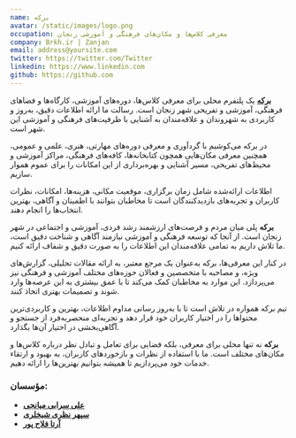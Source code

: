 ```yaml
---
name: برکه
avatar: /static/images/logo.png
occupation: معرفی کلاس‌ها و مکان‌های فرهنگی و آموزشی زنجان
company: Brkh.ir | Zanjan
email: address@yoursite.com
twitter: https://twitter.com/Twitter
linkedin: https://www.linkedin.com
github: https://github.com
---
```


**[برکه](https://www.brkh.ir)** یک پلتفرم محلی برای معرفی کلاس‌ها، دوره‌های آموزشی، کارگاه‌ها و فضاهای فرهنگی، آموزشی و تفریحی شهر زنجان است. رسالت ما ارائه اطلاعات دقیق، به‌روز و کاربردی به شهروندان و علاقه‌مندان به آشنایی با ظرفیت‌های فرهنگی و آموزشی این شهر است.

در برکه می‌کوشیم با گردآوری و معرفی دوره‌های مهارتی، هنری، علمی و عمومی، همچنین معرفی مکان‌هایی همچون کتابخانه‌ها، کافه‌های فرهنگی، مراکز آموزشی و محیط‌های تفریحی، مسیر آشنایی و بهره‌برداری از این امکانات را برای عموم هموار سازیم.

اطلاعات ارائه‌شده شامل زمان برگزاری، موقعیت مکانی، هزینه‌ها، امکانات، نظرات کاربران و تجربه‌های بازدیدکنندگان است تا مخاطبان بتوانند با اطمینان و آگاهی، بهترین انتخاب‌ها را انجام دهند.

**برکه** پلی میان مردم و فرصت‌های ارزشمند رشد فردی، آموزشی و اجتماعی در شهر زنجان است. از آنجا که توسعه فرهنگی و آموزشی نیازمند آگاهی و شناخت دقیق است، ما تلاش داریم به تمامی علاقه‌مندان این اطلاعات را به صورت دقیق و شفاف ارائه کنیم.

در کنار این معرفی‌ها، برکه به‌عنوان یک مرجع معتبر، به ارائه مقالات تحلیلی، گزارش‌های ویژه، و مصاحبه با متخصصین و فعالان حوزه‌های مختلف آموزشی و فرهنگی نیز می‌پردازد. این موارد به مخاطبان کمک می‌کند تا با عمق بیشتری به این عرصه‌ها وارد شوند و تصمیمات بهتری اتخاذ کنند.

تیم برکه همواره در تلاش است تا با به‌روز رسانی مداوم اطلاعات، بهترین و کاربردی‌ترین محتواها را در اختیار کاربران خود قرار دهد و تجربه‌ای منحصربه‌فرد از جستجو و آگاهی‌بخشی در اختیار آن‌ها بگذارد.

**برکه** نه تنها محلی برای معرفی، بلکه فضایی برای تعامل و تبادل نظر درباره کلاس‌ها و مکان‌های مختلف است. ما با استفاده از نظرات و بازخوردهای کاربران، به بهبود و ارتقاء خدمات خود می‌پردازیم تا همیشه بتوانیم بهترین‌ها را ارائه دهیم.

### مؤسسان:
- **[علی سرابی میانجی](about/alimianaji)**
- **[سپهر نظری شیخلری](about/sepehrn)**
- **[آرتا فلاح پور](about/artafps)**
